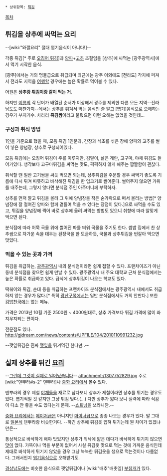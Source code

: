  * 상위항목: [[튀김]]

[[목차]]

== 튀김을 상추에 싸먹는 요리 ==
--[wiki:"와갤요리" 절대 엽기음식이 아니다!]--

각종 튀김[* 주로 [[오징어 튀김]]]과 [[양파]]+[[고추]] 초절임을 [상추]에 싸먹는 [광주광역시]에서 먹기 시작한 음식.

[광주]에서는 거의 명물급으로 취급되며 최근에는 광주 이외에도 [전라도] 각지에 퍼져서 전라도 지역을 [[여행]]할 경우에는 높은 확률로 먹어볼 수 있다.

어원은 '''상추랑 튀김이랑 같이 먹는 거'''.

하지만 [[이름]]의 각 단어가 배열된 순서가 이상해서 광주를 제외한 다른 모든 지역--전라남도도 마찬가지--에서는 상추를 튀겨서 먹는 음식인 줄 알고 [엽기]음식으로 오해하는 경우가 부지기수. 차라리 '''튀김쌈'''이라고 불렀으면 이런 오해는 없었을 것인데...

=== 구성과 취식 방법 ===
1인을 기준으로 했을 때, 모듬 튀김 1인분과, 간장과 식초를 섞은 장에 양파와 고추를 썰어 넣은 양념장, 상추로 구성되어있다.

모듬 튀김에는 오징어 튀김이 주를 이루지만, 김말이, 삶은 계란, 고구마, 야채 튀김도 들어가있다. 생각보다 고구마튀김을 싸먹는 맛도, 퍽퍽하지 않게 해주는 짭짤함이 괜찮다.

취식할 땐 일반 고기쌈을 싸듯 먹으면 되는데, 상추튀김을 주문할 경우 싸먹기 좋도록 기름에 다시 튀겨 따뜻하고 바삭해진 튀김을 한 입크기로 썰어준다. 썰어주지 않으면 가위를 내주는데, 그렇지 않다면 분식점 주인 아주머니께 부탁하자.

상추를 먼저 깔고 튀김을 올려 그 위에 양념장을 작은 숟가락으로 떠서 올리는 방법[* 양념장에 잘 절여진 양파와 함께 곁들여 먹을 수 있다는 장점이 있다.]으로 싸먹을 수도 있고, 튀김을 양념장에 찍어 바로 상추에 올려 싸먹는 방법도 있으니 취향에 따라 알맞게 먹으면 된다.

분식점에 따라 어묵 국물 위에 썰어진 파를 띄워 국물을 주기도 한다. 쌈밥 집에서 찬 상추쌈으로 차가운 속을 데우는 된장국을 한 모금하듯, 국물과 상추튀김을 번갈아 먹으면 맛있다.

=== 먹을 수 있는 곳과 가격 ===
튀김을 취급하는, [[광주광역시]] 내의 분식점이라면 쉽게 접할 수 있다. 프랜차이즈가 아닌 동네 분식점을 찾으면 쉽게 만날 수 있다. 광주광역시 내 주요 대학교 근처 분식점에서는 높은 확률로 취급하고 있다. 급식에 상추튀김이 나오는 학교도 있다.

떡볶이와 튀김, 순대 등을 취급하는 프랜차이즈 분식점에서는 광주광역시 내에서도 취급하지 않는 경우가 많다.[* 특히 [[광산구]]쪽에서는 일반 분식점에서도 거의 안판다.] 또한 [[김밥천국]]에는 없는 메뉴.

가격은 2013년 10월 기준 2500원 ~ 4000원대로, 상추 가격보다 튀김 가격에 많이 좌지우지되는 편이다.

전문점도 있다.
http://gjdream.com/news/contents/UPFILE/104/2010110991232.jpg

--깻잎튀김은 진짜 [[깻잎]]을 튀겨먹긴 한다만..--

== 실제 상추를 튀긴 [[요리]] ==
--[[그런데 그것이 실제로 일어났습니다]]--
attachment:/1307752829.jpg
주로 [wiki:"덴뿌라#s-2" 덴뿌라]나 [[중화 요리]]에서 볼수 있다.

덴뿌라의 경우 제철 [[야채]]들을 재료로 삼다보니 상추가 제철이라면 상추를 튀기는 경우도 있다. 엽기적일 것 같지만 그냥 튀김 맞다.(...) 다만 상추가 얇다 보니 실력에 따라 식감이 다소 안 좋을 수도 있다는게 문제. --[[쇼트닝]]을 쓰라니깐.--

[[중화 요리]]에서는 [[메이저]]급은 아니지만 [[마이너]]급으로 종종 나오는 경우가 있다. 말 그대로 [[일본]]식 덴뿌라랑 비슷한거다. --하긴 상추에 튀김옷 입혀 튀기는데 뭔 차이가 있겠냐만은-- 

통상적으로 바삭하게 해야 맛있지만 상추가 워낙에 얇은 데다가 바삭하게 튀기지 않으면 [[맛]]이 없다. 가뜩이나 먹을 부분이 없어서 사실 튀김옷 맛으로 먹는 것에 가까운 음식인데 제대로 바삭하게 튀기지 않았을 경우 그냥 눅눅한 튀김옷을 생으로 먹는것이나 다름없다. 그래서인지 [[엽기]][[음식]]으로 오해받기도.

[[경상남도]]에는 비슷한 음식으로 깻잎튀김이나 [wiki:"배추"배춧잎] [[부침개]]가 있다.
